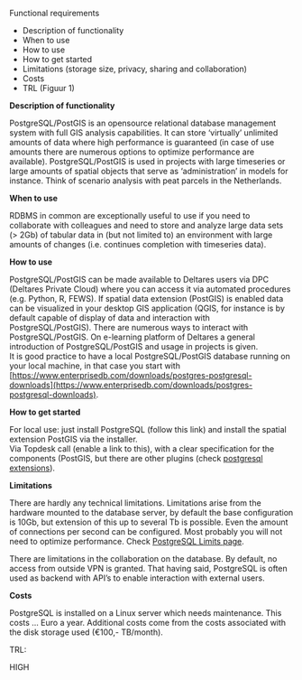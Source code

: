 Functional requirements

- Description of functionality
- When to use
- How to use
- How to get started
- Limitations (storage size, privacy, sharing and collaboration)
- Costs
- TRL (Figuur 1)

**Description of functionality**

PostgreSQL/PostGIS is an opensource relational database management system with full GIS analysis capabilities. It can store ‘virtually’ unlimited amounts of data where high performance is guaranteed (in case of use amounts there are numerous options to optimize performance are available). PostgreSQL/PostGIS is used in projects with large timeseries or large amounts of spatial objects that serve as ‘administration’ in models for instance. Think of scenario analysis with peat parcels in the Netherlands.

**When to use**

RDBMS in common are exceptionally useful to use if you need to collaborate with colleagues and need to store and analyze large data sets (> 2Gb) of tabular data in (but not limited to) an environment with large amounts of changes (i.e. continues completion with timeseries data).

**How to use**

PostgreSQL/PostGIS can be made available to Deltares users via DPC (Deltares Private Cloud) where you can access it via automated procedures (e.g. Python, R, FEWS). If spatial data extension (PostGIS) is enabled data can be visualized in your desktop GIS application (QGIS, for instance is by default capable of display of data and interaction with PostgreSQL/PostGIS). There are numerous ways to interact with PostgreSQL/PostGIS. On e-learning platform of Deltares a general introduction of PostgreSQL/PostGIS and usage in projects is given.  
It is good practice to have a local PostgreSQL/PostGIS database running on your local machine, in that case you start with [https://www.enterprisedb.com/downloads/postgres-postgresql-downloads](https://www.enterprisedb.com/downloads/postgres-postgresql-downloads).

**How to get started**

For local use: just install PostgreSQL (follow this link) and install the spatial extension PostGIS via the installer.  
Via Topdesk call (enable a link to this), with a clear specification for the components (PostGIS, but there are other plugins (check [postgresql extensions](https://www.postgresql.org/download/products/6-postgresql-extensions/)).

**Limitations**

There are hardly any technical limitations. Limitations arise from the hardware mounted to the database server, by default the base configuration is 10Gb, but extension of this up to several Tb is possible. Even the amount of connections per second can be configured. Most probably you will not need to optimize performance. Check [PostgreSQL Limits page](https://www.postgresql.org/docs/current/limits.html).

There are limitations in the collaboration on the database. By default, no access from outside VPN is granted. That having said, PostgreSQL is often used as backend with API’s to enable interaction with external users.

**Costs**

PostgreSQL is installed on a Linux server which needs maintenance. This costs … Euro a year. Additional costs come from the costs associated with the disk storage used (€100,- TB/month).

TRL:

HIGH